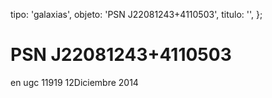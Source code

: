
  tipo: 'galaxias',
  objeto: 'PSN J22081243+4110503',
  titulo: '',
};

# PSN J22081243+4110503

<Imagen
  src="registro/psn-j22081243-4110503_20141212_1_psn-j220812434110503_ugc11919_sbc2014121512.jpg"
  fecha="20141212"
/>

 en ugc 11919 12Diciembre 2014